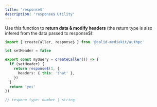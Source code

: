 ```yaml
---
title: 'response$'
description: 'response$ Utility'
---
```


Use this function to **return data & modify headers** (the return type is also infered from the data passed to response$):

```ts
import { createCaller, response$ } from '@solid-mediakit/authpc'

let setHeader = false

export const myQuery = createCaller(() => {
  if (setHeader) {
    return response$(1, {
      headers: { this: 'that' },
    })
  }
  return 'yes'
})

// respone type: number | string
```

